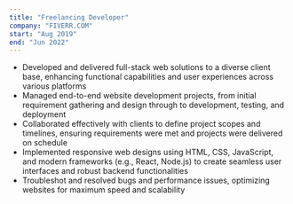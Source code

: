 ```yaml
---
title: "Freelancing Developer"
company: "FIVERR.COM"
start: "Aug 2019"
end: "Jun 2022"
---
```


- Developed and delivered full-stack web solutions to a diverse client base, enhancing functional capabilities and user experiences across various platforms
- Managed end-to-end website development projects, from initial requirement gathering and design through to development, testing, and deployment
- Collaborated effectively with clients to define project scopes and timelines, ensuring requirements were met and projects were delivered on schedule
- Implemented responsive web designs using HTML, CSS, JavaScript, and modern frameworks (e.g., React, Node.js) to create seamless user interfaces and robust backend functionalities
- Troubleshot and resolved bugs and performance issues, optimizing websites for maximum speed and scalability
